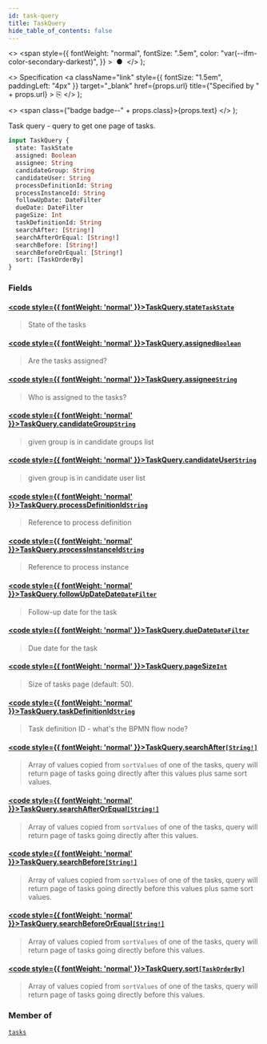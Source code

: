 ```yaml
---
id: task-query
title: TaskQuery
hide_table_of_contents: false
---
```


  <>
    <span
      style={{
        fontWeight: "normal",
        fontSize: ".5em",
        color: "var(--ifm-color-secondary-darkest)",
      }}
    >
      &nbsp;●&nbsp;
    </span>
  </>
);

  <>
    Specification
    <a
      className="link"
      style={{ fontSize: "1.5em", paddingLeft: "4px" }}
      target="_blank"
      href={props.url}
      title={"Specified by " + props.url}
    >
      ⎘
    </a>
  </>
);

  <>
    <span class={"badge badge--" + props.class}>{props.text}</span>
  </>
);

Task query - query to get one page of tasks.

```graphql
input TaskQuery {
  state: TaskState
  assigned: Boolean
  assignee: String
  candidateGroup: String
  candidateUser: String
  processDefinitionId: String
  processInstanceId: String
  followUpDate: DateFilter
  dueDate: DateFilter
  pageSize: Int
  taskDefinitionId: String
  searchAfter: [String!]
  searchAfterOrEqual: [String!]
  searchBefore: [String!]
  searchBeforeOrEqual: [String!]
  sort: [TaskOrderBy]
}
```

### Fields

#### [<code style={{ fontWeight: 'normal' }}>TaskQuery.<b>state</b></code>](#)<Bullet />[`TaskState`](/apis-tools/tasklist-api/enums/task-state.mdx) <Badge class="secondary" text="enum"/>

> State of the tasks

#### [<code style={{ fontWeight: 'normal' }}>TaskQuery.<b>assigned</b></code>](#)<Bullet />[`Boolean`](/apis-tools/tasklist-api/scalars/boolean.mdx) <Badge class="secondary" text="scalar"/>

> Are the tasks assigned?

#### [<code style={{ fontWeight: 'normal' }}>TaskQuery.<b>assignee</b></code>](#)<Bullet />[`String`](/apis-tools/tasklist-api/scalars/string.mdx) <Badge class="secondary" text="scalar"/>

> Who is assigned to the tasks?

#### [<code style={{ fontWeight: 'normal' }}>TaskQuery.<b>candidateGroup</b></code>](#)<Bullet />[`String`](/apis-tools/tasklist-api/scalars/string.mdx) <Badge class="secondary" text="scalar"/>

> given group is in candidate groups list

#### [<code style={{ fontWeight: 'normal' }}>TaskQuery.<b>candidateUser</b></code>](#)<Bullet />[`String`](/apis-tools/tasklist-api/scalars/string.mdx) <Badge class="secondary" text="scalar"/>

> given group is in candidate user list

#### [<code style={{ fontWeight: 'normal' }}>TaskQuery.<b>processDefinitionId</b></code>](#)<Bullet />[`String`](/apis-tools/tasklist-api/scalars/string.mdx) <Badge class="secondary" text="scalar"/>

> Reference to process definition

#### [<code style={{ fontWeight: 'normal' }}>TaskQuery.<b>processInstanceId</b></code>](#)<Bullet />[`String`](/apis-tools/tasklist-api/scalars/string.mdx) <Badge class="secondary" text="scalar"/>

> Reference to process instance

#### [<code style={{ fontWeight: 'normal' }}>TaskQuery.<b>followUpDateDate</b></code>](#)<Bullet />[`DateFilter`](/apis-tools/tasklist-api/inputs/date-filter-input.mdx) <Badge class="secondary" text="input"/>

> Follow-up date for the task

#### [<code style={{ fontWeight: 'normal' }}>TaskQuery.<b>dueDate</b></code>](#)<Bullet />[`DateFilter`](/apis-tools/tasklist-api/inputs/date-filter-input.mdx) <Badge class="secondary" text="scalar"/>

> Due date for the task

#### [<code style={{ fontWeight: 'normal' }}>TaskQuery.<b>pageSize</b></code>](#)<Bullet />[`Int`](/apis-tools/tasklist-api/scalars/int.mdx) <Badge class="secondary" text="scalar"/>

> Size of tasks page (default: 50).

#### [<code style={{ fontWeight: 'normal' }}>TaskQuery.<b>taskDefinitionId</b></code>](#)<Bullet />[`String`](/apis-tools/tasklist-api/scalars/string.mdx) <Badge class="secondary" text="scalar"/>

> Task definition ID - what's the BPMN flow node?

#### [<code style={{ fontWeight: 'normal' }}>TaskQuery.<b>searchAfter</b></code>](#)<Bullet />[`[String!]`](/apis-tools/tasklist-api/scalars/string.mdx) <Badge class="secondary" text="list"/> <Badge class="secondary" text="scalar"/>

> Array of values copied from `sortValues` of one of the tasks, query will return page of tasks going directly after this values plus same sort values.

#### [<code style={{ fontWeight: 'normal' }}>TaskQuery.<b>searchAfterOrEqual</b></code>](#)<Bullet />[`[String!]`](/apis-tools/tasklist-api/scalars/string.mdx) <Badge class="secondary" text="list"/> <Badge class="secondary" text="scalar"/>

> Array of values copied from `sortValues` of one of the tasks, query will return page of tasks going directly after this values.

#### [<code style={{ fontWeight: 'normal' }}>TaskQuery.<b>searchBefore</b></code>](#)<Bullet />[`[String!]`](/apis-tools/tasklist-api/scalars/string.mdx) <Badge class="secondary" text="list"/> <Badge class="secondary" text="scalar"/>

> Array of values copied from `sortValues` of one of the tasks, query will return page of tasks going directly before this values plus same sort values.

#### [<code style={{ fontWeight: 'normal' }}>TaskQuery.<b>searchBeforeOrEqual</b></code>](#)<Bullet />[`[String!]`](/apis-tools/tasklist-api/scalars/string.mdx) <Badge class="secondary" text="list"/> <Badge class="secondary" text="scalar"/>

> Array of values copied from `sortValues` of one of the tasks, query will return page of tasks going directly before this values.

#### [<code style={{ fontWeight: 'normal' }}>TaskQuery.<b>sort</b></code>](#)<Bullet />[`[TaskOrderBy]`](/apis-tools/tasklist-api/inputs/task-order-by.mdx) <Badge class="secondary" text="list"/> <Badge class="secondary" text="scalar"/>

> Array of values copied from `sortValues` of one of the tasks, query will return page of tasks going directly before this values.

### Member of

[`tasks`](/apis-tools/tasklist-api/queries/tasks.mdx) <Badge class="secondary" text="query"/>
